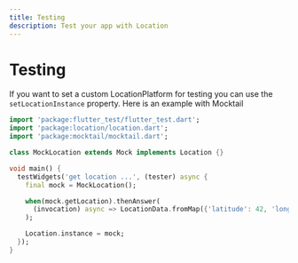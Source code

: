 ```yaml
---
title: Testing
description: Test your app with Location
---
```


# Testing

If you want to set a custom LocationPlatform for testing you can use the `setLocationInstance` property.
Here is an example with Mocktail

```dart
import 'package:flutter_test/flutter_test.dart';
import 'package:location/location.dart';
import 'package:mocktail/mocktail.dart';

class MockLocation extends Mock implements Location {}

void main() {
  testWidgets('get location ...', (tester) async {
    final mock = MockLocation();

    when(mock.getLocation).thenAnswer(
      (invocation) async => LocationData.fromMap({'latitude': 42, 'longitude': 2}),
    );

    Location.instance = mock;
  });
}
```
